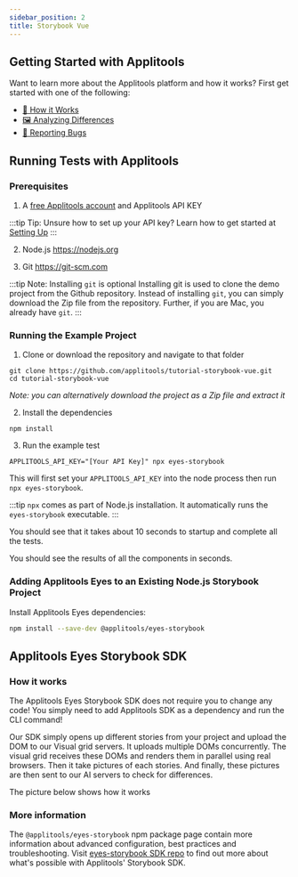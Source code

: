 ```yaml
---
sidebar_position: 2
title: Storybook Vue
---
```


## Getting Started with Applitools

Want to learn more about the Applitools platform and how it works? First get started with one of the following:

* [🤖 How it Works](/overview/how-it-works.html)
* [🖼 Analyzing Differences](/overview/analyzing-differences.html)
* [🐞 Reporting Bugs](/getting-started/reporting-bugs-from-applitools.html)

## Running Tests with Applitools
### Prerequisites

1. A [free Applitools account](https://applitools.com/users/register) and Applitools API KEY

  :::tip Tip: Unsure how to set up your API key?
  Learn how to get started at [Setting Up](/getting-started/setting-up-your-environment.html)
  :::

2. Node.js <https://nodejs.org>

3. Git <https://git-scm.com>

  :::tip Note: Installing `git` is optional
  Installing git is used to clone the demo project from the Github repository. Instead of installing `git`, you can simply download the Zip file from the repository. Further, if you are Mac, you already have `git`.
  :::


### Running the Example Project

1. Clone or download the repository and navigate to that folder
```
git clone https://github.com/applitools/tutorial-storybook-vue.git
cd tutorial-storybook-vue
```
*Note: you can alternatively download the project as a Zip file and extract it*

2. Install the dependencies
```
npm install
```

3. Run the example test
```
APPLITOOLS_API_KEY="[Your API Key]" npx eyes-storybook
```

This will first set your `APPLITOOLS_API_KEY` into the node process then run `npx eyes-storybook`.

:::tip
`npx` comes as part of Node.js installation. It automatically runs the `eyes-storybook` executable.
:::

You should see that it takes about 10 seconds to startup and complete all the tests.


You should see the results of all the components in seconds.



### Adding Applitools Eyes to an Existing Node.js Storybook Project

Install Applitools Eyes dependencies:

```sh
npm install --save-dev @applitools/eyes-storybook
```

## Applitools Eyes Storybook SDK

### How it works

The Applitools Eyes Storybook SDK does not require you to change any code! You simply need to add Applitools SDK as a dependency and run the CLI command!

Our SDK simply opens up different stories from your project and upload the DOM to our Visual grid servers. It uploads multiple DOMs concurrently. The visual grid receives these DOMs and renders them in parallel using real browsers. Then it take pictures of each stories. And finally, these pictures are then sent to our AI servers to check for differences.

The picture below shows how it works


### More information

The `@applitools/eyes-storybook` npm package page contain more information about advanced configuration, best practices and troubleshooting. Visit [eyes-storybook SDK repo](https://www.npmjs.com/package/@applitools/eyes-storybook) to find out more about what's possible with Applitools' Storybook SDK.